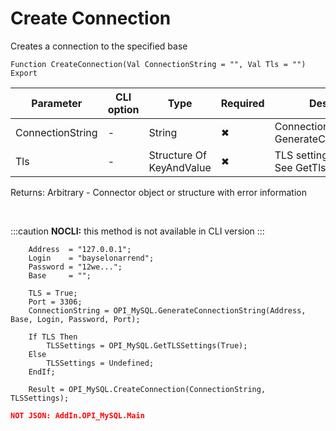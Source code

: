 ﻿---
sidebar_position: 1
description: Create Connection  and other functions to work with MySQL in the Open Integration Package, a free open-source integration library for 1C:Enterprise 8, OneScript and CLI
keywords: [1C, 1С, 1С:Enterprise, 1С:Enterprise 8.3, API, Integration, Services, Exchange, OneScript, CLI, MySQL]
---


# Create Connection 
 Creates a connection to the specified base



`Function CreateConnection(Val ConnectionString = "", Val Tls = "") Export`

  | Parameter | CLI option | Type | Required | Description |
  |-|-|-|-|-|
  | ConnectionString | - | String | &#x2716; | Connection string. See GenerateConnectionString |
  | Tls | - | Structure Of KeyAndValue | &#x2716; | TLS settings, if necessary. See GetTlsSettings |

  
  Returns:  Arbitrary - Connector object or structure with error information

<br/>


:::caution
**NOCLI:** this method is not available in CLI version
:::
<br/>



```bsl title="1C:Enterprise/OneScript code example"
    Address  = "127.0.0.1";
    Login    = "bayselonarrend";
    Password = "12we...";
    Base     = "";

    TLS = True;
    Port = 3306;
    ConnectionString = OPI_MySQL.GenerateConnectionString(Address, Base, Login, Password, Port);

    If TLS Then
        TLSSettings = OPI_MySQL.GetTLSSettings(True);
    Else
        TLSSettings = Undefined;
    EndIf;

    Result = OPI_MySQL.CreateConnection(ConnectionString, TLSSettings);
```
 



```json title="Result"
NOT JSON: AddIn.OPI_MySQL.Main
```
